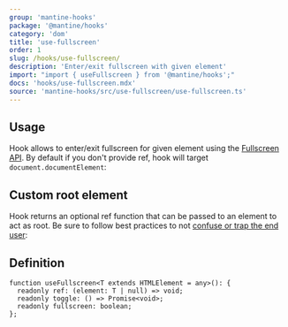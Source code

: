 ```yaml
---
group: 'mantine-hooks'
package: '@mantine/hooks'
category: 'dom'
title: 'use-fullscreen'
order: 1
slug: /hooks/use-fullscreen/
description: 'Enter/exit fullscreen with given element'
import: "import { useFullscreen } from '@mantine/hooks';"
docs: 'hooks/use-fullscreen.mdx'
source: 'mantine-hooks/src/use-fullscreen/use-fullscreen.ts'
---
```



## Usage

Hook allows to enter/exit fullscreen for given element using the [Fullscreen API](https://developer.mozilla.org/en-US/docs/Web/API/Fullscreen_API).
By default if you don't provide ref, hook will target `document.documentElement`:

<Demo data={useFullscreenDemo} />

## Custom root element

Hook returns an optional ref function that can be passed to an element to act as root.
Be sure to follow best practices to not [confuse or trap the end user](https://developer.mozilla.org/en-US/docs/Web/API/Fullscreen_API/Guide#things_your_users_want_to_know):

<Demo data={useFullscreenRefDemo} />

## Definition

```tsx
function useFullscreen<T extends HTMLElement = any>(): {
  readonly ref: (element: T | null) => void;
  readonly toggle: () => Promise<void>;
  readonly fullscreen: boolean;
};
```
